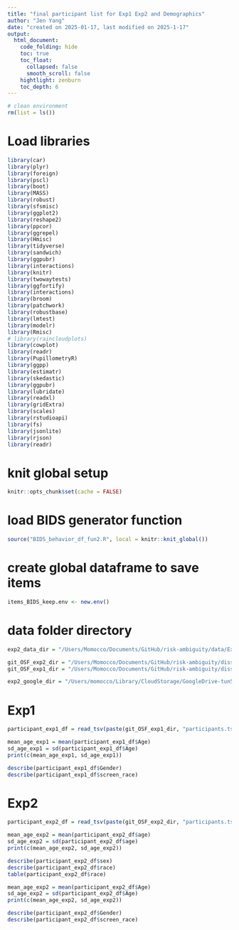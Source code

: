 ```yaml
---
title: "final participant list for Exp1 Exp2 and Demographics"
author: "Jen Yang"
date: "created on 2025-01-17, last modified on 2025-1-17"
output: 
  html_document:
    code_folding: hide
    toc: true
    toc_float:
      collapsed: false
      smooth_scroll: false
    hightlight: zenburn
    toc_depth: 6
---
```


```r
# clean environment
rm(list = ls())
```

# Load libraries
```r
library(car)
library(plyr)
library(foreign)
library(pscl)
library(boot)
library(MASS)
library(robust)
library(sfsmisc)
library(ggplot2)
library(reshape2)
library(ppcor)
library(ggrepel)
library(Hmisc)
library(tidyverse)
library(sandwich)
library(ggpubr)
library(interactions)
library(knitr)
library(twowaytests)
library(ggfortify)
library(interactions)
library(broom)
library(patchwork)
library(robustbase)
library(lmtest)
library(modelr)
library(Rmisc)
# library(raincloudplots)
library(cowplot)
library(readr)
library(PupillometryR)
library(ggpp)
library(estimatr)
library(skedastic)
library(ggpubr)
library(lubridate)
library(readxl)
library(gridExtra)
library(scales)
library(rstudioapi)
library(fs)
library(jsonlite)
library(rjson)
library(readr)
```

# knit global setup
```r
knitr::opts_chunk$set(cache = FALSE)
```

# load BIDS generator function
```r
source("BIDS_behavior_df_fun2.R", local = knitr::knit_global())
```

# create global dataframe to save items
```r
items_BIDS_keep.env <- new.env()
```

# data folder directory
```r
exp2_data_dir = "/Users/Momocco/Documents/GitHub/risk-ambiguity/data/Exp2"

git_OSF_exp2_dir = "/Users/Momocco/Documents/GitHub/risk-ambiguity/dissenminate/OSF_upload/beh_risk_amb_Exp2"
git_OSF_exp1_dir = "/Users/Momocco/Documents/GitHub/risk-ambiguity/dissenminate/OSF_upload/beh_risk_amb_Exp1"

exp2_google_dir = "/Users/momocco/Library/CloudStorage/GoogleDrive-tun51150@temple.edu/.shortcut-targets-by-id/1Yd_mABZr2-erO8s2c0GuJSs36TfUycDa/Limited_Info/Experiment_2"
```

# Exp1
```r
participant_exp1_df = read_tsv(paste(git_OSF_exp1_dir, "participants.tsv", sep = "/"), show_col_types = FALSE)

mean_age_exp1 = mean(participant_exp1_df$Age)
sd_age_exp1 = sd(participant_exp1_df$Age)
print(c(mean_age_exp1, sd_age_exp1))

describe(participant_exp1_df$Gender)
describe(participant_exp1_df$screen_race)
```

# Exp2
```r
participant_exp2_df = read_tsv(paste(git_OSF_exp2_dir, "participants.tsv", sep = "/"), show_col_types = FALSE)

mean_age_exp2 = mean(participant_exp2_df$age)
sd_age_exp2 = sd(participant_exp2_df$age)
print(c(mean_age_exp2, sd_age_exp2))

describe(participant_exp2_df$sex)
describe(participant_exp2_df$race)
table(participant_exp2_df$race)
```

```r
mean_age_exp2 = mean(participant_exp2_df$Age)
sd_age_exp2 = sd(participant_exp2_df$Age)
print(c(mean_age_exp2, sd_age_exp2))

describe(participant_exp2_df$Gender)
describe(participant_exp2_df$screen_race)
```
